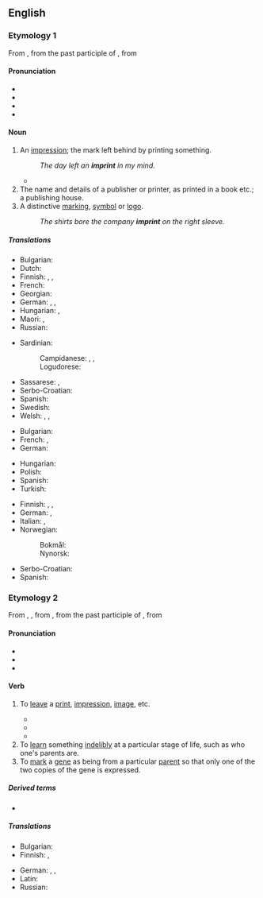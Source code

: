 ==English==
{{was wotd|2008|October|6}}

===Etymology 1===
From {{der|en|fro|empreinte}}, from the past participle of {{m|fro|empreindre}}, from {{der|en|la|imprimere|}}

====Pronunciation====
* {{IPA|en|/ˈɪm.pɹɪnt/}}
* {{audio|en|en-us-imprint-noun.ogg|Audio (US)}}
* {{audio|en|en-au-imprint.ogg|Audio (AU)}}
* {{rhymes|en|ɪmpɹɪnt|s=2}}

====Noun====
{{en-noun}}

# An [[impression]]; the mark left behind by printing something.
#: ''The day left an '''imprint''' in my mind.''
#* {{quote-journal|en|author=Daniel Taylor|title=Real Madrid win Champions League as Cristiano Ronaldo double defeats Juv|work={{w|The Guardian}} (London)|date=3 June 2017|url=https://www.theguardian.com/football/2017/jun/03/juventus-real-madrid-champions-league-final-match-report
|passage=It was the moment everyone knew the Champions League trophy was on its way back to the Bernabéu and, once again, that the four-times Ballon d’Or winner had left his '''imprint''' on another final.}}
# The name and details of a publisher or printer, as printed in a book etc.; a publishing house.
# A distinctive [[marking]], [[symbol]] or [[logo]].
#: ''The shirts bore the company '''imprint''' on the right sleeve.''

=====Translations=====
{{trans-top|an impression; the mark left behind by printing something}}
* Bulgarian: {{t+|bg|отпечатък|m}}
* Dutch: {{t+|nl|indruk}}
* Finnish: {{t+|fi|jälki}}, {{t+|fi|painauma}}, {{t|fi|painanne}}
* French: {{t+|fr|empreinte}}
* Georgian: {{t|ka|ანაბეჭდი}}
* German: {{t+|de|Gepräge|n}}, {{t+|de|Abdruck|m}}, {{t+|de|Aufdruck|m}}
* Hungarian: {{t+|hu|nyom|id=trace}}, {{t+|hu|lenyomat}}
* Maori: {{t|mi|mātātuhi}}, {{t|mi|hāraunga}}
* Russian: {{t+|ru|отпеча́ток}}
{{trans-mid}}
* Sardinian:
*: Campidanese: {{t|sc|bullu}}, {{t|sc|segliu}}, {{t|sc|segliu}}
*: Logudorese: {{t|sc|imprènta}}
* Sassarese: {{t|sdc|imprènta}}, {{t|sdc|piùta}}
* Serbo-Croatian: {{t|sh|отисак|sc=Cyrl}}
* Spanish: {{t-needed|es}}
* Swedish: {{t+|sv|avtryck|n}}
* Welsh: {{t|cy|argraffiad|m}}, {{t|cy|argraffiad|m}}, {{t|cy|argraff|f}}
{{trans-bottom}}

{{trans-top|the name and details of a publisher or printer, as printed in a book etc}}
* Bulgarian: {{t|bg|издателско каре|n}}
* French: {{t+|fr|ours|m}}, {{t+|fr|pavé de l'ours|m}}
* German: {{t+|de|Impressum|n}}
{{trans-mid}}
* Hungarian: {{t+|hu|impresszum}}
* Polish: {{t|pl|impressum}}
* Spanish: {{t-needed|es}}
* Turkish: {{t+|tr|künye}}
{{trans-bottom}}

{{trans-top|a distinctive marking, symbol or logo}}
* Finnish: {{t+|fi|tunnus}}, {{t+|fi|merkki}}, {{t+|fi|logo}}
* German: {{t+|de|Gepräge|n}}, {{t+|de|Aufdruck|m}}
* Italian: {{t+|it|logo|m}}, {{t+|it|marchio|m}}
* Norwegian:
*: Bokmål: {{t|nb|påtrykk|n}}
*: Nynorsk: {{t|nn|påtrykk|n}}
{{trans-mid}}
* Serbo-Croatian: {{t|sh|лого|sc=Cyrl}}
* Spanish: {{t-needed|es}}
{{trans-bottom}}

===Etymology 2===
From {{inh|en|enm|emprinten}}, {{m|enm|enprinten}}, from {{der|en|fro|empreinter}}, from the past participle of {{m|fro|empreindre}}, from {{der|en|la|imprimere|}}

====Pronunciation====
* {{IPA|en|/ɪmˈpɹɪnt/}}
* {{audio|en|en-us-imprint-verb.ogg|Audio (US)}}
* {{rhymes|en|ɪnt|s=2}}

====Verb====
{{en-verb}}

# To [[leave#Verb|leave]] a [[print#Noun|print]], [[impression]], [[image#Noun|image]], etc.
#: {{ux|en|For a fee, they can '''imprint''' the envelopes with a monogram.}}
#* {{RQ:Locke Human Understanding|chapter=No Innate Principles in the Mind|section=23|page=12|passage=For though a Child quickly aſſent to this Propoſition, ''That an Apple is not Fire''; when, by familiar Acquaintance, he has got the ''Idea's'' of thoſe two different things diſtinctly '''imprinted''' on his Mind, and has learnt that the names ''Apple'' and ''Fire'' ſtand for them; yet it will be ſome years after, perhaps, before the ſame Child will aſſent to this Propoſition, ''That it is impoſſible for the ſame thing to be, and not to be''.}}
#* {{RQ:Prior Poetical Works|volume=I|poem=Henry and Emma|page=259|passage=Him great in peace and wealth fair Deva knows; / For ſhe amidſt his ſpacious meadows flows; / Inclines her urn upon his fatten'd lands; / And ſees his num'rous herd '''imprint''' her ſands.}}
#* {{RQ:Cowper Poems|poem=Charity|page=189|passage=Nature '''imprints''' upon whate'er we ſee / That has a heart and life in it, be free; [...]}}
# To [[learn]] something [[indelibly]] at a particular stage of life, such as who one's parents are.
# To [[mark]] a [[gene]] as being from a particular [[parent]] so that only one of the two copies of the gene is expressed.

=====Derived terms=====
* {{l|en|imprint on}}

=====Translations=====
{{trans-top|to leave a print, impression, image, etc.}}
* Bulgarian: {{t+|bg|отпечатвам}}
* Finnish: {{t+|fi|painaa}}, {{t|fi|[[jättää]] [[jälki]]}}
{{trans-mid}}
* German: {{t+|de|einprägen}}, {{t+|de|abdrucken}}, {{t|de|aufdrucken}}
* Latin: {{t|la|imprimō}}
* Russian: {{t+|ru|отпечатать}}
{{trans-bottom}}